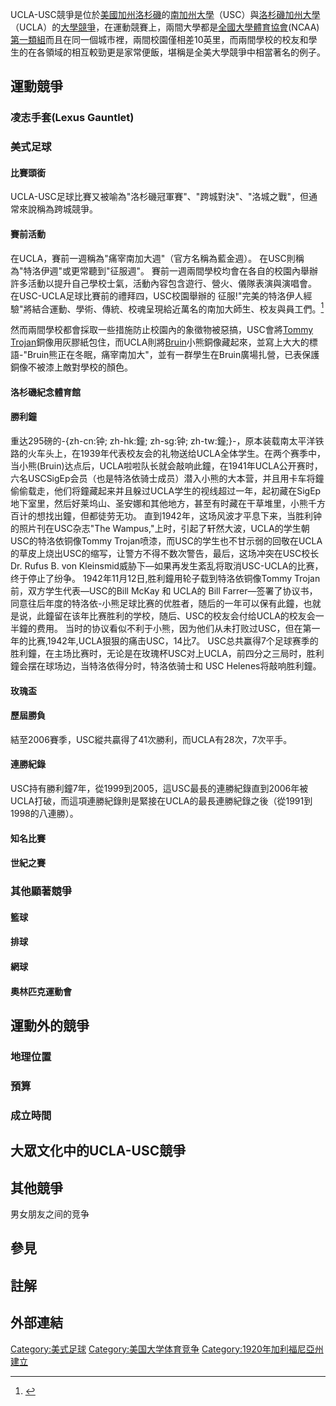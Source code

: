 
UCLA-USC競爭是位於[[美國|美國]][[加州|加州]][[洛杉磯|洛杉磯]]的[[南加州大學|南加州大學]]（USC）與[[洛杉磯加州大學|洛杉磯加州大學]]（UCLA）的[[大學競爭|大學競爭]]，在運動競賽上，兩間大學都是[[全國大學體育協會|全國大學體育協會]](NCAA) [[Division_I|第一類組]]而且在同一個城市裡，兩間校園僅相差10英里，而兩間學校的校友和學生的在各領域的相互較勁更是家常便飯，堪稱是全美大學競爭中相當著名的例子。

== 運動競爭 ==
=== 凌志手套(Lexus Gauntlet) ===
===美式足球===
==== 比賽頭銜 ====
UCLA-USC足球比賽又被喻為"洛杉磯冠軍賽"、"跨城對決"、"洛城之戰"，但通常來說稱為跨城競爭。

==== 賽前活動 ====
在UCLA，賽前一週稱為"痛宰南加大週"（官方名稱為藍金週）。
在USC則稱為"特洛伊週"或更常聽到"征服週"。
賽前一週兩間學校均會在各自的校園內舉辦許多活動以提升自己學校士氣，活動內容包含遊行、營火、儀隊表演與演唱會。
在USC-UCLA足球比賽前的禮拜四，USC校園舉辦的 征服!"完美的特洛伊人經驗"將結合運動、學術、傳統、校魂呈現給近萬名的南加大師生、校友與員工們。<ref>{{Cite web |url=http://sait.usc.edu/ca/conquest.htm |title=USC Office of Campus Activities - CONQUEST! The Ultimate Trojan Experience |accessdate=2007-10-07 |archive-date=2007-08-01 |archive-url=https://web.archive.org/web/20070801192450/http://sait.usc.edu/ca/conquest.htm |dead-url=no }}</ref>

然而兩間學校都會採取一些措施防止校園內的象徵物被惡搞，USC會將[[Tommy_Trojan|Tommy Trojan]]銅像用灰膠紙包住，而UCLA則將[[Bruin|Bruin]]小熊銅像藏起來，並寫上大大的標語-"Bruin熊正在冬眠，痛宰南加大"，並有一群學生在Bruin廣場扎營，已表保護銅像不被漆上敵對學校的顏色。

==== 洛杉磯紀念體育館 ====
====勝利鐘====
重达295磅的-{zh-cn:钟; zh-hk:鐘; zh-sg:钟; zh-tw:鐘;}-，原本装载南太平洋铁路的火车头上，在1939年代表校友会的礼物送给UCLA全体学生。在两个赛季中，当小熊(Bruin)达点后，UCLA啦啦队长就会敲响此鐘，在1941年UCLA公开赛时，六名USCSigEp会员（也是特洛依骑士成员）潜入小熊的大本营，并且用卡车将鐘偷偷载走，他们将鐘藏起来并且躲过UCLA学生的视线超过一年，起初藏在SigEp地下室里，然后好莱坞山、圣安娜和其他地方，甚至有时藏在干草堆里，小熊千方百计的想找出鐘，但都徒劳无功。
直到1942年，这场风波才平息下来，当胜利钟的照片刊在USC杂志"The Wampus,"上时，引起了轩然大波，UCLA的学生朝USC的特洛依铜像Tommy Trojan喷漆，而USC的学生也不甘示弱的回敬在UCLA的草皮上烧出USC的缩写，让警方不得不数次警告，最后，这场冲突在USC校长Dr. Rufus B. von Kleinsmid威胁下—如果再发生紊乱将取消USC-UCLA的比赛，终于停止了纷争。
1942年11月12日,胜利鐘用轮子载到特洛依铜像Tommy Trojan前，双方学生代表—USC的Bill McKay 和 UCLA的 Bill Farrer—签署了协议书，同意往后年度的特洛依-小熊足球比赛的优胜者，随后的一年可以保有此鐘，也就是说，此鐘留在该年比赛胜利的学校，随后、USC的校友会付给UCLA的校友会一半鐘的费用。
当时的协议看似不利于小熊，因为他们从未打败过USC，但在第一年的比赛,1942年,UCLA狠狠的痛击USC，14比7。
USC总共赢得7个足球赛季的胜利鐘，在主场比赛时，无论是在玫瑰杯USC对上UCLA，前四分之三局时，胜利鐘会摆在球场边，当特洛依得分时，特洛依骑士和 USC Helenes将敲响胜利鐘。

==== 玫瑰盃 ====
====歷屆勝負====
結至2006賽季，USC縱共贏得了41次勝利，而UCLA有28次，7次平手。

==== 連勝紀錄 ====
USC持有勝利鐘7年，從1999到2005，這USC最長的連勝紀錄直到2006年被UCLA打破，而這項連勝紀錄則是緊接在UCLA的最長連勝紀錄之後（從1991到1998的八連勝）。

==== 知名比賽 ====
====世紀之賽====

=== 其他顯著競爭 ===
==== 籃球 ====

====排球====
==== 網球 ====
====奧林匹克運動會====

== 運動外的競爭 ==
=== 地理位置 ===
===預算===
=== 成立時間 ===
== 大眾文化中的UCLA-USC競爭 ==

== 其他競爭 ==
男女朋友之间的竞争

==參見==
== 註解 ==

== 外部連結 ==
<div class="references-small">
<references />
</div>

[[Category:美式足球|Category:美式足球]]
[[Category:美国大学体育竞争|Category:美国大学体育竞争]]
[[Category:1920年加利福尼亞州建立|Category:1920年加利福尼亞州建立]]